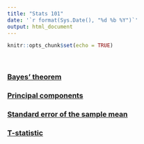 ```yaml
---
title: "Stats 101"
date: '`r format(Sys.Date(), "%d %b %Y")`'
output: html_document
---
```


```r
knitr::opts_chunk$set(echo = TRUE)
```

<br>

### [Bayes' theorem](notes/bayes-theorem.html)
### [Principal components](notes/principal-components.html)
### [Standard error of the sample mean](notes/standard-error-of-the-sample-mean.html)
### [T-statistic](notes/t-statistic.html)
